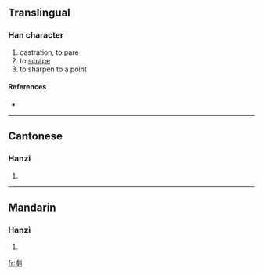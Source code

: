 ==Translingual==

===Han character===
{{Han char|rn=18|rad=刀|as=10|sn=12|four=|canj=卜大中弓 (YKLN)}}

# castration, to pare
# to [[scrape]]
# to sharpen to a point

====References====
* {{Han ref|kx=0142.410|hdz=10350.010|uh=34FA|ud=13562}}

----

==Cantonese==

===Hanzi===
{{yue-hanzi|jyut=|y=gin1, gin6 kin4}}

# {{defn|Cantonese}}

----

==Mandarin==

===Hanzi===
{{cmn-hanzi|pin=[[jiàn]] ([[jian4]])|wg=chien<sup>4</sup>}}

# {{defn|Mandarin}}

[[fr:㓺]]